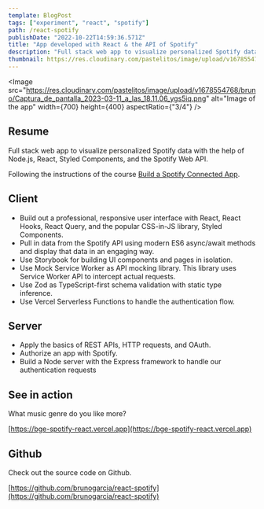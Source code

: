 ```yaml
---
template: BlogPost
tags: ["experiment", "react", "spotify"]
path: /react-spotify
publishDate: "2022-10-22T14:59:36.571Z"
title: "App developed with React & the API of Spotify"
description: "Full stack web app to visualize personalized Spotify data with the help of Node.js, React, Styled Components, and the Spotify Web API"
thumbnail: https://res.cloudinary.com/pastelitos/image/upload/v1678554768/bruno/Captura_de_pantalla_2023-03-11_a_las_18.11.06_ygs5iq.png
---
```



<Image
	src="https://res.cloudinary.com/pastelitos/image/upload/v1678554768/bruno/Captura_de_pantalla_2023-03-11_a_las_18.11.06_ygs5iq.png"
	alt="Image of the app"
	width={700}
	height={400}
	aspectRatio={"3/4"}
/>

## Resume

Full stack web app to visualize personalized Spotify data with the help of Node.js, React, Styled Components, and the Spotify Web API.

Following the instructions of the course [Build a Spotify Connected App](https://www.newline.co/courses/build-a-spotify-connected-app).

## Client

- Build out a professional, responsive user interface with React, React Hooks, React Query, and the popular CSS-in-JS library, Styled Components.
- Pull in data from the Spotify API using modern ES6 async/await methods and display that data in an engaging way.
- Use Storybook for building UI components and pages in isolation.
- Use Mock Service Worker as API mocking library. This library uses Service Worker API to intercept actual requests.
- Use Zod as TypeScript-first schema validation with static type inference.
- Use Vercel Serverless Functions to handle the authentication flow.

## Server

- Apply the basics of REST APIs, HTTP requests, and OAuth.
- Authorize an app with Spotify.
- Build a Node server with the Express framework to handle our authentication requests

## See in action

What music genre do you like more?

[https://bge-spotify-react.vercel.app](https://bge-spotify-react.vercel.app)

## Github

Check out the source code on Github.

[https://github.com/brunogarcia/react-spotify](https://github.com/brunogarcia/react-spotify)
